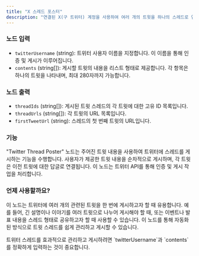 ```yaml
---
title: "X 스레드 포스터"
description: "연결된 X(구 트위터) 계정을 사용하여 여러 개의 트윗을 하나의 스레드로 연결하여 게시합니다. 긴 내용을 여러 트윗으로 나누어 연속적으로 게시할 수 있습니다."
---
```


### 노드 입력

- `twitterUsername` (string): 트위터 사용자 이름을 지정합니다. 이 이름을 통해 인증 및 게시가 이루어집니다.
- `contents` (string[]): 게시할 트윗의 내용을 리스트 형태로 제공합니다. 각 항목은 하나의 트윗을 나타내며, 최대 280자까지 가능합니다.

### 노드 출력

- `threadIds` (string[]): 게시된 트윗 스레드의 각 트윗에 대한 고유 ID 목록입니다.
- `threadUrls` (string[]): 각 트윗의 URL 목록입니다.
- `firstTweetUrl` (string): 스레드의 첫 번째 트윗의 URL입니다.

### 기능

"Twitter Thread Poster" 노드는 주어진 트윗 내용을 사용하여 트위터에 스레드를 게시하는 기능을 수행합니다. 사용자가 제공한 트윗 내용을 순차적으로 게시하며, 각 트윗은 이전 트윗에 대한 답글로 연결됩니다. 이 노드는 트위터 API를 통해 인증 및 게시 작업을 처리합니다.

### 언제 사용할까요?

이 노드는 트위터에 여러 개의 관련된 트윗을 한 번에 게시하고자 할 때 유용합니다. 예를 들어, 긴 설명이나 이야기를 여러 트윗으로 나누어 게시해야 할 때, 또는 이벤트나 발표 내용을 스레드 형태로 공유하고자 할 때 사용할 수 있습니다. 이 노드를 통해 자동화된 방식으로 트윗 스레드를 쉽게 관리하고 게시할 수 있습니다.

<Info>
  트위터 스레드를 효과적으로 관리하고 게시하려면 `twitterUsername`과 `contents`를 정확하게 입력하는 것이 중요합니다.
</Info>
